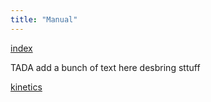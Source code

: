 ```yaml
---
title: "Manual"
---
```



[index](index.html)

TADA add a bunch of text here desbring sttuff 


[kinetics](Kinetics.html)
